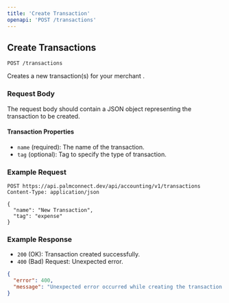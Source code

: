 ```yaml
---
title: 'Create Transaction'
openapi: 'POST /transactions'
---
```


## Create Transactions

`POST /transactions`

Creates a new transaction(s) for your merchant .

### Request Body

The request body should contain a JSON object representing the transaction to be created.

#### Transaction Properties

- `name` (required): The name of the transaction.
- `tag` (optional): Tag to specify the type of transaction.

### Example Request

```plaintext
POST https://api.palmconnect.dev/api/accounting/v1/transactions
Content-Type: application/json

{
  "name": "New Transaction",
  "tag": "expense"
}
```
### Example Response
- `200` (OK): Transaction created successfully.
- `400` (Bad) Request: Unexpected error.

```json
{
  "error": 400,
  "message": "Unexpected error occurred while creating the transaction."
}

